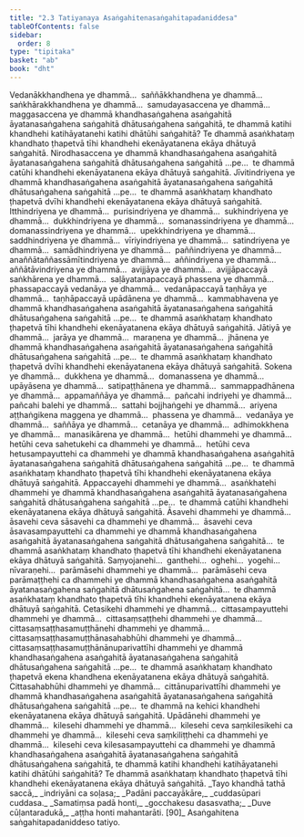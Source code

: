 ```yaml
---
title: "2.3 Tatiyanaya Asaṅgahitenasaṅgahitapadaniddesa"
tableOfContents: false
sidebar:
  order: 8
type: "tipitaka"
basket: "ab"
book: "dht"
---
```



<DynamicBreadcrumb />

<Division number="179" book="dht" bookNo="31" page="30">

<Paragraph number="228" book="dht">
Vedanākkhandhena ye dhammā…  saññākkhandhena ye dhammā…  saṅkhārakkhandhena ye dhammā…  samudayasaccena ye dhammā…  maggasaccena ye dhammā khandhasaṅgahena asaṅgahitā āyatanasaṅgahena saṅgahitā dhātusaṅgahena saṅgahitā, te dhammā katihi khandhehi katihāyatanehi katihi dhātūhi saṅgahitā? Te dhammā asaṅkhataṃ khandhato ṭhapetvā tīhi khandhehi ekenāyatanena ekāya dhātuyā saṅgahitā.
</Paragraph>

</Division>
<Division number="180" book="dht" bookNo="31" page="30">

<Paragraph number="229" book="dht">
Nirodhasaccena ye dhammā khandhasaṅgahena asaṅgahitā āyatanasaṅgahena saṅgahitā dhātusaṅgahena saṅgahitā …pe…  te dhammā catūhi khandhehi ekenāyatanena ekāya dhātuyā saṅgahitā.
</Paragraph>

</Division>
<Division number="181" book="dht" bookNo="31" page="30">

<Paragraph number="230" book="dht">
Jīvitindriyena ye dhammā khandhasaṅgahena asaṅgahitā āyatanasaṅgahena saṅgahitā dhātusaṅgahena saṅgahitā …pe…  te dhammā asaṅkhataṃ khandhato ṭhapetvā dvīhi khandhehi ekenāyatanena ekāya dhātuyā saṅgahitā.
</Paragraph>

</Division>
<Division number="182" book="dht" bookNo="31" page="30">

<Paragraph number="231" book="dht">
Itthindriyena ye dhammā…  purisindriyena ye dhammā…  sukhindriyena ye dhammā…  dukkhindriyena ye dhammā…  somanassindriyena ye dhammā…  domanassindriyena ye dhammā…  upekkhindriyena ye dhammā…  saddhindriyena ye dhammā…  vīriyindriyena ye dhammā…  satindriyena ye dhammā…  samādhindriyena ye dhammā…  paññindriyena ye dhammā…  anaññātaññassāmītindriyena ye dhammā…  aññindriyena ye dhammā…  aññātāvindriyena ye dhammā…  avijjāya ye dhammā…  avijjāpaccayā saṅkhārena ye dhammā…  saḷāyatanapaccayā phassena ye dhammā…  phassapaccayā vedanāya ye dhammā…  vedanāpaccayā taṇhāya ye dhammā…  taṇhāpaccayā upādānena ye dhammā…  kammabhavena ye dhammā khandhasaṅgahena asaṅgahitā āyatanasaṅgahena saṅgahitā dhātusaṅgahena saṅgahitā …pe…  te dhammā asaṅkhataṃ khandhato ṭhapetvā tīhi khandhehi ekenāyatanena ekāya dhātuyā saṅgahitā.
</Paragraph>

</Division>
<Division number="183" book="dht" bookNo="31" page="31">

<Paragraph number="232" book="dht">
Jātiyā ye dhammā…  jarāya ye dhammā…  maraṇena ye dhammā…  jhānena ye dhammā khandhasaṅgahena asaṅgahitā āyatanasaṅgahena saṅgahitā dhātusaṅgahena saṅgahitā …pe…  te dhammā asaṅkhataṃ khandhato ṭhapetvā dvīhi khandhehi ekenāyatanena ekāya dhātuyā saṅgahitā.
</Paragraph>

</Division>
<Division number="184" book="dht" bookNo="31" page="31">

<Paragraph number="233" book="dht">
Sokena ye dhammā…  dukkhena ye dhammā…  domanassena ye dhammā…  upāyāsena ye dhammā…  satipaṭṭhānena ye dhammā…  sammappadhānena ye dhammā…  appamaññāya ye dhammā…  pañcahi indriyehi ye dhammā…  pañcahi balehi ye dhammā…  sattahi bojjhaṅgehi ye dhammā…  ariyena aṭṭhaṅgikena maggena ye dhammā…  phassena ye dhammā…  vedanāya ye dhammā…  saññāya ye dhammā…  cetanāya ye dhammā…  adhimokkhena ye dhammā…  manasikārena ye dhammā…  hetūhi dhammehi ye dhammā…  hetūhi ceva sahetukehi ca dhammehi ye dhammā…  hetūhi ceva hetusampayuttehi ca dhammehi ye dhammā khandhasaṅgahena asaṅgahitā āyatanasaṅgahena saṅgahitā dhātusaṅgahena saṅgahitā …pe…  te dhammā asaṅkhataṃ khandhato ṭhapetvā tīhi khandhehi ekenāyatanena ekāya dhātuyā saṅgahitā.
</Paragraph>

</Division>
<Division number="185" book="dht" bookNo="31" page="31">

<Paragraph number="234" book="dht">
Appaccayehi dhammehi ye dhammā…  asaṅkhatehi dhammehi ye dhammā khandhasaṅgahena asaṅgahitā āyatanasaṅgahena saṅgahitā dhātusaṅgahena saṅgahitā …pe…  te dhammā catūhi khandhehi ekenāyatanena ekāya dhātuyā saṅgahitā.
</Paragraph>

</Division>
<Division number="186" book="dht" bookNo="31" page="31">

<Paragraph number="235" book="dht">
Āsavehi dhammehi ye dhammā…  āsavehi ceva sāsavehi ca dhammehi ye dhammā…  āsavehi ceva āsavasampayuttehi ca dhammehi ye dhammā khandhasaṅgahena asaṅgahitā āyatanasaṅgahena saṅgahitā dhātusaṅgahena saṅgahitā…  te dhammā asaṅkhataṃ khandhato ṭhapetvā tīhi khandhehi ekenāyatanena ekāya dhātuyā saṅgahitā.
</Paragraph>

</Division>
<Division number="187" book="dht" bookNo="31" page="31">

<Paragraph number="236" book="dht">
Saṃyojanehi…  ganthehi…  oghehi…  yogehi…  nīvaraṇehi…  parāmāsehi dhammehi ye dhammā…  parāmāsehi ceva parāmaṭṭhehi ca dhammehi ye dhammā khandhasaṅgahena asaṅgahitā āyatanasaṅgahena saṅgahitā dhātusaṅgahena saṅgahitā…  te dhammā asaṅkhataṃ khandhato ṭhapetvā tīhi khandhehi ekenāyatanena ekāya dhātuyā saṅgahitā.
</Paragraph>

</Division>
<Division number="188" book="dht" bookNo="31" page="32">

<Paragraph number="237" book="dht">
Cetasikehi dhammehi ye dhammā…  cittasampayuttehi dhammehi ye dhammā…  cittasaṃsaṭṭhehi dhammehi ye dhammā…  cittasaṃsaṭṭhasamuṭṭhānehi dhammehi ye dhammā…  cittasaṃsaṭṭhasamuṭṭhānasahabhūhi dhammehi ye dhammā…  cittasaṃsaṭṭhasamuṭṭhānānuparivattīhi dhammehi ye dhammā khandhasaṅgahena asaṅgahitā āyatanasaṅgahena saṅgahitā dhātusaṅgahena saṅgahitā …pe…  te dhammā asaṅkhataṃ khandhato ṭhapetvā ekena khandhena ekenāyatanena ekāya dhātuyā saṅgahitā.
</Paragraph>

</Division>
<Division number="189" book="dht" bookNo="31" page="32">

<Paragraph number="238" book="dht">
Cittasahabhūhi dhammehi ye dhammā…  cittānuparivattīhi dhammehi ye dhammā khandhasaṅgahena asaṅgahitā āyatanasaṅgahena saṅgahitā dhātusaṅgahena saṅgahitā …pe…  te dhammā na kehici khandhehi ekenāyatanena ekāya dhātuyā saṅgahitā.
</Paragraph>

</Division>
<Division number="190" book="dht" bookNo="31" page="32">

<Paragraph number="239" book="dht">
Upādānehi dhammehi ye dhammā…  kilesehi dhammehi ye dhammā…  kilesehi ceva saṃkilesikehi ca dhammehi ye dhammā…  kilesehi ceva saṃkiliṭṭhehi ca dhammehi ye dhammā…  kilesehi ceva kilesasampayuttehi ca dhammehi ye dhammā khandhasaṅgahena asaṅgahitā āyatanasaṅgahena saṅgahitā dhātusaṅgahena saṅgahitā, te dhammā katihi khandhehi katihāyatanehi katihi dhātūhi saṅgahitā? Te dhammā asaṅkhataṃ khandhato ṭhapetvā tīhi khandhehi ekenāyatanena ekāya dhātuyā saṅgahitā.
</Paragraph>

<Paragraph number="240" type="verses" book="dht">
_Tayo khandhā tathā saccā,_  
_indriyāni ca soḷasa;_  
_Padāni paccayākāre,_  
_cuddasūpari cuddasa._  

</Paragraph>

<Paragraph number="241" type="verses" book="dht">
_Samatiṃsa padā honti,_  
_gocchakesu dasasvatha;_  
_Duve cūḷantaradukā,_  
_aṭṭha honti mahantarāti. [90]_  


</Paragraph>
</Division>

<Paragraph number="242" type="center" book="dht">
Asaṅgahitena saṅgahitapadaniddeso tatiyo.
</Paragraph>